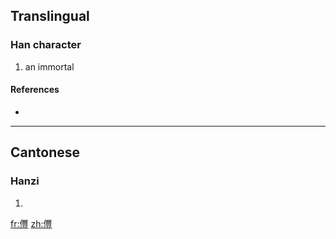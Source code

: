 ==Translingual==

===Han character===
{{Han char|rn=9|rad=人|as=18|sn=20|four=|canj=人山十廿 (OUJT)}}

# an immortal

====References====
* {{Han ref|kx=0121.330|hdz=10238.090|uh=34A5|ud=13477}}

----

==Cantonese==

===Hanzi===
{{yue-hanzi|jyut=|y=fung1, gaam2}}

# {{defn|Cantonese|sort=人18}}

[[fr:㒥]]
[[zh:㒥]]